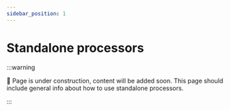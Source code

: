 ```yaml
---
sidebar_position: 1
---
```


# Standalone processors

:::warning

🚧 Page is under construction, content will be added soon.
This page should include general info about how to use standalone processors.

:::